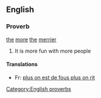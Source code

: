 ==English==
===Proverb===
[[the]] [[more]] [[the]] [[merrier]]
# It is more fun with more people
====Translations====
*Fr: [[plus on est de fous plus on rit]]
[[Category:English proverbs]]
